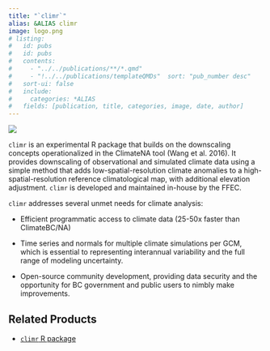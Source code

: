 ```yaml
---
title: "`climr`"
alias: &ALIAS climr
image: logo.png
# listing:
#   id: pubs
#   id: pubs
#   contents: 
#     - "../../publications/**/*.qmd"
#     - "!../../publications/templateQMDs"  sort: "pub_number desc"
#   sort-ui: false
#   include:
#     categories: *ALIAS
#   fields: [publication, title, categories, image, date, author]
---
```


<!-- the following doesn't work well if we don't change text colour -->

<!-- kept here as placeholder -->
<!-- <style> -->
<!--   body { -->
<!--   background-image: url('Designer_light.jpeg'); -->
<!--   background-size: cover; -->
<!--   background-repeat: no-repeat; -->
<!-- } -->
<!-- </style> -->

::: {layout="[ 20, 80 ]"}
::: {#first-column}
![](logo.png)
:::

::: {#second-column}
`climr` is an experimental R package that builds on the downscaling
concepts operationalized in the ClimateNA tool (Wang et al. 2016). It
provides downscaling of observational and simulated climate data using a
simple method that adds low-spatial-resolution climate anomalies to a
high-spatial-resolution reference climatological map, with additional
elevation adjustment. `climr` is developed and maintained in-house by
the FFEC.
:::
:::

`climr` addresses several unmet needs for climate analysis:

-   Efficient programmatic access to climate data (25-50x faster than
ClimateBC/NA)

-   Time series and normals for multiple climate simulations per GCM, which
is essential to representing interannual variability and the full range
of modeling uncertainty.

-   Open-source community development, providing data security and the
opportunity for BC government and public users to nimbly make
improvements.

## Related Products

-   [`climr` R package](../../products/climr/climr.qmd)

<!-- ## Related Publications -->

<!-- ::: {#pubs} -->

<!-- ::: -->
